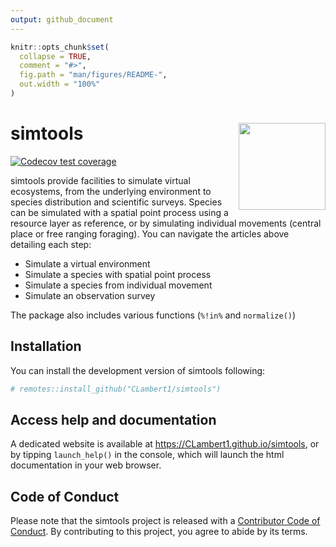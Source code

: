 ```yaml
---
output: github_document
---
```


<!-- README.md is generated from README.Rmd. Please edit that file -->

```r
knitr::opts_chunk$set(
  collapse = TRUE,
  comment = "#>",
  fig.path = "man/figures/README-",
  out.width = "100%"
)
```

# simtools <img src="man/figures/logo.png" align="right" height="139" />


<!-- badges: start -->
[![Codecov test coverage](https://codecov.io/gh/CLambert1/simtools/branch/main/graph/badge.svg)](https://app.codecov.io/gh/CLambert1/simtools?branch=main)
<!-- badges: end -->

simtools provide facilities to simulate virtual ecosystems, from the underlying environment to species distribution and scientific surveys. Species can be simulated with a spatial point process using a resource layer as reference, or by simulating individual movements (central place or free ranging foraging). You can navigate the articles above detailing each step:

- Simulate a virtual environment
- Simulate a species with spatial point process
- Simulate a species from individual movement
- Simulate an observation survey

The package also includes various functions (`%!in%` and `normalize()`)

## Installation

You can install the development version of simtools following:

```r
# remotes::install_github("CLambert1/simtools")
```

## Access help and documentation

A dedicated website is available at <https://CLambert1.github.io/simtools>, or by tipping `launch_help()` in the console, which will launch the html documentation in your web browser. 


## Code of Conduct
  
Please note that the simtools project is released with a [Contributor Code of Conduct](https://contributor-covenant.org/version/2/1/CODE_OF_CONDUCT.html). By contributing to this project, you agree to abide by its terms.
